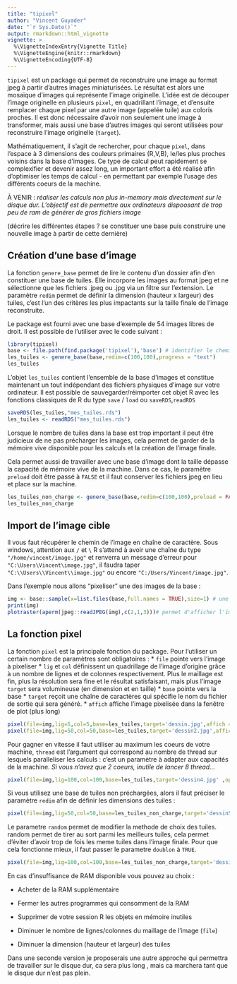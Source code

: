 ```yaml
---
title: "tipixel"
author: "Vincent Guyader"
date: "`r Sys.Date()`"
output: rmarkdown::html_vignette
vignette: >
  %\VignetteIndexEntry{Vignette Title}
  %\VignetteEngine{knitr::rmarkdown}
  %\VignetteEncoding{UTF-8}
---
```




`tipixel`  est un package qui permet de reconstruire une image au format jpeg à partir d'autres images miniaturisées. Le résultat est alors une mosaïque d'images qui représente l'image originelle. L'idée est de découper l'image originelle en plusieurs `pixel`, en quadrillant l'image, et d'ensuite remplacer chaque pixel par une autre image (appelée tuile) aux coloris proches.
Il est donc nécessaire d'avoir non seulement une image à transformer, mais aussi une base d'autres images qui seront utilisées pour reconstruire l'image originelle (`target`).

Mathématiquement, il s'agit de rechercher, pour chaque `pixel`, dans l'espace à 3 dimensions des couleurs primaires (R,V,B), le/les plus proches voisins dans la base d'images. Ce type de calcul peut rapidement se complexifier et devenir assez long, un important effort a été réalisé afin d'optimiser les temps de calcul - en permettant par exemple l'usage des différents coeurs de la machine.

À VENIR : _réaliser les calculs non plus in-memory mais directement sur le disque dur. L'objectif est de permettre aux ordinateurs dispoosant de trop peu de ram de générer de gros fichiers image_

(décrire les différentes étapes ? se constituer une base puis construire une nouvelle image à partir de cette dernière)

## Création d'une base d'image

La fonction `genere_base` permet de lire le contenu d'un dossier afin d'en constituer une base de tuiles. Elle incorpore les images au format jpeg et ne sélectionne que les fichiers .jpeg ou .jpg via un filtre sur l'extension. Le paramètre `redim` permet de définir la dimension (hauteur x largeur) des tuiles, c'est l'un des critères les plus impactants sur la taille finale de l'image reconstruite.

Le package est fourni avec une base d'exemple de 54 images libres de droit. Il est possible de l'utiliser avec le code suivant :

```r
library(tipixel)
base <- file.path(find.package('tipixel'),'base') # identifier le chemin de stockage de la base
les_tuiles <- genere_base(base,redim=c(100,100),progress = "text")
les_tuiles

```

L'objet `les_tuiles` contient l'ensemble de la base d'images et constitue maintenant un tout indépendant des fichiers physiques d'image sur votre ordinateur. Il est possible de sauvegarder/réimporter cet objet R avec les fonctions classiques de R du type `save` / `load` ou `saveRDS`,`readRDS`

```r
saveRDS(les_tuiles,"mes_tuiles.rds")
les_tuiles <- readRDS("mes_tuiles.rds")
```

Lorsque le nombre de tuiles dans la base est trop important il peut être judicieux de ne pas précharger les images, cela permet de garder de la mémoire vive disponible pour les calculs et la création de l'image finale.

Cela permet aussi de travailler avec une base d'image dont la taille dépasse la capacité de mémoire vive de la machine. Dans ce cas, le paramètre `preload` doit être passé à `FALSE` et il faut conserver les fichiers jpeg en lieu et place sur la machine. 

```r
les_tuiles_non_charge <- genere_base(base,redim=c(100,100),preload = FALSE,progress = "text")
les_tuiles_non_charge

```




## Import de l'image cible

Il vous faut récupérer le chemin de l'image en chaîne de caractère. Sous windows, attention aux `/` et `\` R s'attend à avoir une chaîne du type `"/home/vincent/image.jpg"` et renverra un message d'erreur pour `"C:\Users\Vincent\image.jpg"`, il faudra taper `"C:\\Users\\Vincent\\image.jpg"` ou encore `"C:/Users/Vincent/image.jpg"`.

Dans l'exemple nous allons "pixeliser" une des images de la base :

```r
img <- base::sample(x=list.files(base,full.names = TRUE),size=1) # une image au hasard
print(img)
plotraster(aperm(jpeg::readJPEG(img),c(2,1,3)))# permet d'afficher l'image en tant que graphique dans une fenêtre de plot
```



## La fonction pixel

La fonction `pixel` est la principale fonction du package. Pour l'utiliser un certain nombre de paramètres sont obligatoires : 
* `file` pointe vers l'image à pixeliser
* `lig` et `col` définissent un quadrillage de l'image d'origine grâce à un nombre de lignes et de colonnes respectivement. Plus le maillage est fin, plus la résolution sera fine et le résultat satisfaisant, mais plus l'image `target` sera volumineuse (en dimension et en taille)
* `base` pointe vers la base
* `target` reçoit une chaîne de caractères qui spécifie le nom du fichier de sortie qui sera généré.
* `affich` affiche l'image pixelisée dans la fenêtre de plot (plus long)


```r

pixel(file=img,lig=5,col=5,base=les_tuiles,target='dessin.jpg',affich = TRUE)
pixel(file=img,lig=50,col=50,base=les_tuiles,target='dessin2.jpg',affich=TRUE)

```

<!-- ```{r fig.width=8, fig.height=8,echo=FALSE,eval=FALSE} -->
<!-- require(png) -->
<!-- require(grid) -->
<!-- jj<-jpeg(filename = '/mnt/docs/ThinkR/package public/tipixel/dessin2.jpg') -->
<!--  grid.raster(jpeg(filename = 'dessin2.jpg')) -->
<!-- ``` -->


Pour gagner en vitesse il faut utiliser au maximum les coeurs de votre machine, `thread` est l'argument qui correspond au nombre de thread sur lesquels paralleliser les calculs : c'est un paramètre à adapter aux capacités de la machine. _Si vous n'avez que 2 coeurs, inutile de lancer 8 thread..._ 
```r

pixel(file=img,lig=100,col=100,base=les_tuiles,target='dessin4.jpg' ,open=TRUE,paralell = TRUE,thread = 2)

```

Si vous utilisez une base de tuiles non préchargées, alors il faut préciser le paramètre `redim` afin de définir les dimensions des tuiles : 

```r

pixel(file=img,lig=50,col=50,base=les_tuiles_non_charge,target='dessin5.jpg' ,open=TRUE,paralell = TRUE,thread = 2,redim = c(20,20))

```


Le parametre `random` permet de modifier la methode de choix des tuiles. random permet de tirer au sort parmi les meilleurs tuiles, cela permet d'éviter d'avoir trop de fois les meme tuiles dans l'image finale. Pour que cela fonctionne mieux, il faut passer le parametre `doublon` à `TRUE`.

```r

pixel(file=img,lig=100,col=100,base=les_tuiles_non_charge,target='dessin6.jpg' ,open=TRUE,paralell = TRUE,thread = 2,doublon=TRUE,random=2)

```




En cas d'insuffisance de RAM disponible vous pouvez au choix :

* Acheter de la RAM supplémentaire

* Fermer les autres programmes qui consomment de la RAM

* Supprimer de votre session R les objets en mémoire inutiles

* Diminuer le nombre de lignes/colonnes du maillage de l'image (`file`)

* Diminuer la dimension (hauteur et largeur) des tuiles

Dans une seconde version je proposerais une autre approche qui permettra de travailler sur le disque dur, ca sera plus long , mais ca marchera tant que le disque dur n'est pas plein.


